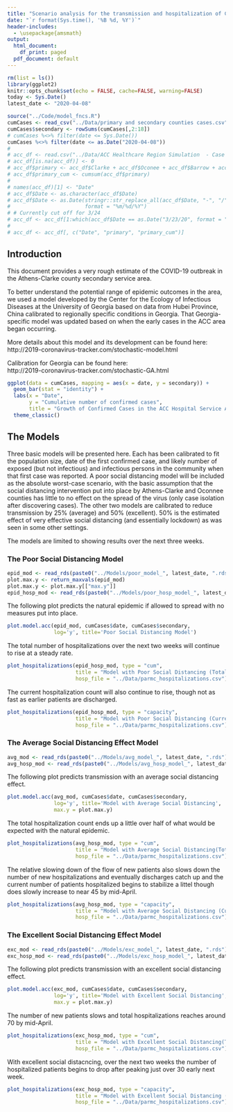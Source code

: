 ```yaml
---
title: "Scenario analysis for the transmission and hospitalization of COVID-19 in the ACC Hospitals secondary service area"
date: "`r format(Sys.time(), '%B %d, %Y')`"
header-includes:
  - \usepackage{amsmath}
output:
  html_document:
    df_print: paged
  pdf_document: default
---
```


```r
rm(list = ls())
library(ggplot2)
knitr::opts_chunk$set(echo = FALSE, cache=FALSE, warning=FALSE)
today <- Sys.Date()
latest_date <- "2020-04-08"

source("../Code/model_fncs.R")
cumCases <- read_csv("../Data/primary and secondary counties cases.csv")
cumCases$secondary <- rowSums(cumCases[,2:18])
# cumCases %<>% filter(date <= Sys.Date())
cumCases %<>% filter(date <= as.Date("2020-04-08"))
#  
# acc_df <- read.csv("../Data/ACC Healthcare Region Simulation  - Case Counts by County GA.csv")
# acc_df[is.na(acc_df)] <- 0
# acc_df$primary <- acc_df$Clarke + acc_df$Oconee + acc_df$Barrow + acc_df$Madison
# acc_df$primary_cum <- cumsum(acc_df$primary)
# 
# names(acc_df)[1] <- "Date"
# acc_df$Date <- as.character(acc_df$Date)
# acc_df$Date <- as.Date(stringr::str_replace_all(acc_df$Date, "-", "/"), 
#                        format = "%m/%d/%Y")
# # Currently cut off for 3/24
# acc_df <- acc_df[1:which(acc_df$Date == as.Date("3/23/20", format = "%m/%d/%y")), ]
# 
# acc_df <- acc_df[, c("Date", "primary", "primary_cum")]
```


## Introduction

This document provides a very rough estimate of the COVID-19 outbreak in the Athens-Clarke county secondary service area. 

To better understand the potential range of epidemic outcomes in the area, we used a model developed by the Center for the Ecology of Infectious Diseases at the University of Georgia based on data from Hubei Province, China calibrated to regionally specific conditions in Georgia. That Georgia-specific model was updated based on when the early cases in the ACC area began occurring.

More details about this model and its development can be found here:  
http://2019-coronavirus-tracker.com/stochastic-model.html

Calibration for Georgia can be found here:  
http://2019-coronavirus-tracker.com/stochastic-GA.html

```r
ggplot(data = cumCases, mapping = aes(x = date, y = secondary)) +
  geom_bar(stat = "identity") +
  labs(x = "Date",
       y = "Cumulative number of confirmed cases",
       title = "Growth of Confirmed Cases in the ACC Hospital Service Area") +
  theme_classic() 
```

## The Models

Three basic models will be presented here. Each has been calibrated to fit the population size, date of the first confirmed case, and likely number of exposed (but not infectious) and infectious persons in the community when that first case was reported. A poor social distancing model will be included as the absolute worst-case scenario, with the basic assumption that the social distancing intervention put into place by Athens-Clarke and Oconnee counties has little to no effect on the spread of the virus (only case isolation after discovering cases). The other two models are calibrated to reduce transmission by 25% (average) and 50% (excellent). 50% is the estimated effect of very effective social distancing (and essentially lockdown) as was seen in some other settings.

The models are limited to showing results over the next three weeks.


### The Poor Social Distancing Model


```r
epid_mod <- read_rds(paste0("../Models/poor_model_", latest_date, ".rds"))
plot.max.y <- return_maxvals(epid_mod)
plot.max.y <- plot.max.y[["max.y"]]
epid_hosp_mod <- read_rds(paste0("../Models/poor_hosp_model_", latest_date, ".rds"))
```

The following plot predicts the natural epidemic if allowed to spread with no measures put into place.

```r
plot.model.acc(epid_mod, cumCases$date, cumCases$secondary,
               log='y', title='Poor Social Distancing Model')
```

The total number of hospitalizations over the next two weeks will continue to rise at a steady rate.

```r
plot_hospitalizations(epid_hosp_mod, type = "cum", 
                      title = "Model with Poor Social Distancing (Total Hospitalization Count)",
                      hosp_file = "../Data/parmc_hospitalizations.csv")
```

The current hospitalization count will also continue to rise, though not as fast as earlier patients are discharged.

```r
plot_hospitalizations(epid_hosp_mod, type = "capacity", 
                      title = "Model with Poor Social Distancing (Current Hospitalization Count)",
                      hosp_file = "../Data/parmc_hospitalizations.csv")
```

### The Average Social Distancing Effect Model


```r
avg_mod <- read_rds(paste0("../Models/avg_model_", latest_date, ".rds"))
avg_hosp_mod <- read_rds(paste0("../Models/avg_hosp_model_", latest_date, ".rds"))
```

The following plot predicts transmission with an average social distancing effect.

```r
plot.model.acc(avg_mod, cumCases$date, cumCases$secondary,
               log='y', title='Model with Average Social Distancing',
               max.y = plot.max.y)
```

The total hospitalization count ends up a little over half of what would be expected with the natural epidemic.

```r
plot_hospitalizations(avg_hosp_mod, type = "cum", 
                      title = "Model with Average Social Distancing(Total Hospitalization Count)",
                      hosp_file = "../Data/parmc_hospitalizations.csv")
```

The relative slowing down of the flow of new patients also slows down the number of new hospitalizations and eventually discharges catch up and the current number of patients hospitalized begins to stabilize a littel though does slowly increase to near 45 by mid-April.

```r
plot_hospitalizations(avg_hosp_mod, type = "capacity", 
                      title = "Model with Average Social Distancing (Current Hospitalization Count)",
                      hosp_file = "../Data/parmc_hospitalizations.csv")
```


### The Excellent Social Distancing Effect Model


```r
exc_mod <- read_rds(paste0("../Models/exc_model_", latest_date, ".rds"))
exc_hosp_mod <- read_rds(paste0("../Models/exc_hosp_model_", latest_date, ".rds"))
```

The following plot predicts transmission with an excellent social distancing effect.

```r
plot.model.acc(exc_mod, cumCases$date, cumCases$secondary,
               log='y', title='Model with Excellent Social Distancing',
               max.y = plot.max.y)
```

The number of new patients slows and total hospitalizations reaches around 70 by mid-April.

```r
plot_hospitalizations(exc_hosp_mod, type = "cum", 
                      title = "Model with Excellent Social Distancing(Total Hospitalization Count)",
                      hosp_file = "../Data/parmc_hospitalizations.csv")
```

With excellent social distacncing, over the next two weeks the number of hospitalized patients begins to drop after peaking just over 30 early next week.

```r
plot_hospitalizations(exc_hosp_mod, type = "capacity", 
                      title = "Model with Excellent Social Distancing (Current Hospitalization Count)",
                      hosp_file = "../Data/parmc_hospitalizations.csv")
```
